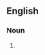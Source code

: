 ==English==

===Noun===
{{wikipedia}}
{{en-noun}}

# {{alternative spelling of|beer mat}}
{{count page|[[Wiktionary:Page count]]}}